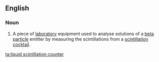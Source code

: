 ==English==
{{wikipedia}}

===Noun===
{{en-noun|head=[[liquid ]] [[scintillation]] [[counter]]}}

# {{context|analytical chemistry|chemistry|lang=en}} A piece of [[laboratory]] equipment used to analyse solutions of a [[beta particle]] emitter by measuring the scintillations from a [[scintillation cocktail]].

[[ta:liquid scintillation counter]]